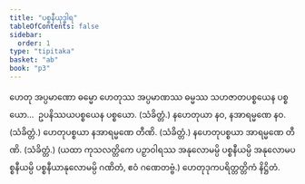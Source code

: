 ```yaml
---
title: "ပစ္စနီယုဒ္ဓါရ"
tableOfContents: false
sidebar:
  order: 1
type: "tipitaka"
basket: "ab"
book: "p3"
---
```



<DynamicBreadcrumb />

<Division number="379" book="p3" e="ch" v="39" p="281">

<Paragraph number="810" book="p3">
ဟေတု အပ္ပမာဏော ဓမ္မော ဟေတုဿ အပ္ပမာဏဿ ဓမ္မဿ သဟဇာတပစ္စယေန ပစ္စယော…  ဥပနိဿယပစ္စယေန ပစ္စယော. (သံခိတ္တံ.)
</Paragraph>

</Division>
<Division number="380" book="p3" e="ch" v="39" p="281">

<Paragraph number="811" book="p3">
နဟေတုယာ နဝ, နအာရမ္မဏေ နဝ. (သံခိတ္တံ.)
</Paragraph>

<Paragraph number="812" book="p3">
ဟေတုပစ္စယာ နအာရမ္မဏေ တီဏိ. (သံခိတ္တံ.)
</Paragraph>

<Paragraph number="813" book="p3">
နဟေတုပစ္စယာ အာရမ္မဏေ တီဏိ. (သံခိတ္တံ.)
</Paragraph>

<Paragraph number="814" book="p3">
(ယထာ ကုသလတ္တိကေ ပဉှာဝါရဿ အနုလောမမ္ပိ ပစ္စနီယမ္ပိ အနုလောမပစ္စနီယမ္ပိ ပစ္စနီယာနုလောမမ္ပိ ဂဏိတံ, ဧဝံ ဂဏေတဗ္ဗံ.)

</Paragraph>
</Division>

<Paragraph number="815" type="center" book="p3">
ဟေတုဒုကပရိတ္တတ္တိကံ နိဋ္ဌိတံ.
</Paragraph>